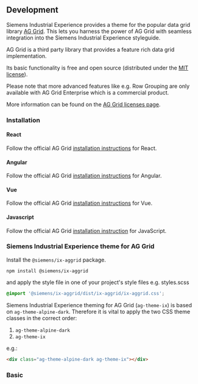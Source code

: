 
## Development

Siemens Industrial Experience provides a theme for the popular data grid library [AG Grid](https://www.ag-grid.com).
This lets you harness the power of AG Grid with seamless integration into the Siemens Industrial Experience styleguide.

<div className="siemens-brand-section">
AG Grid is a third party library that provides a feature rich data grid implementation.

Its basic functionality is free and open source (distributed under the [MIT license](https://www.ag-grid.com/eula/AG-Grid-Community-License.html)).

Please note that more advanced features like e.g. Row Grouping are only available with AG Grid Enterprise which is a commercial product.

More information can be found on the [AG Grid licenses page](https://www.ag-grid.com/license-pricing).

</div>

### Installation

#### React

Follow the official AG Grid [installation instructions](https://www.ag-grid.com/react-data-grid/getting-started/) for React.

#### Angular

Follow the official AG Grid [installation instructions](https://www.ag-grid.com/angular-data-grid/getting-started/) for Angular.

#### Vue

Follow the official AG Grid [installation instructions](https://www.ag-grid.com/vue-data-grid/getting-started/) for Vue.

#### Javascript

Follow the official AG Grid [installation instruction](https://www.ag-grid.com/javascript-data-grid/getting-started/) for JavaScript.

### Siemens Industrial Experience theme for AG Grid

Install the `@siemens/ix-aggrid` package.

```shell
npm install @siemens/ix-aggrid
```

and apply the style file in one of your project's style files e.g. styles.scss

```scss
@import '@siemens/ix-aggrid/dist/ix-aggrid/ix-aggrid.css';
```

Siemens Industrial Experience theming for AG Grid (`ag-theme-ix`) is based on `ag-theme-alpine-dark`.
Therefore it is vital to apply the two CSS theme classes in the correct order:

1. `ag-theme-alpine-dark`
2. `ag-theme-ix`

e.g.:

```html
<div class="ag-theme-alpine-dark ag-theme-ix"></div>
```

### Basic

<AggridPlayground height="14rem" />
